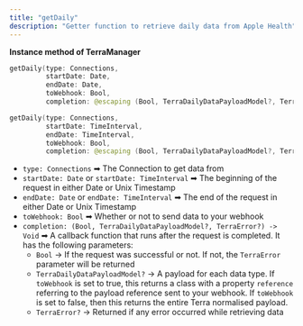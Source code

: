 ```yaml
---
title: "getDaily"
description: "Getter function to retrieve daily data from Apple Health"
---
```

**Instance method of TerraManager**

```swift swift
getDaily(type: Connections, 
         startDate: Date, 
         endDate: Date, 
         toWebhook: Bool, 
         completion: @escaping (Bool, TerraDailyDataPayloadModel?, TerraError?) -> Void)

getDaily(type: Connections, 
         startDate: TimeInterval, 
         endDate: TimeInterval, 
         toWebhook: Bool, 
         completion: @escaping (Bool, TerraDailyDataPayloadModel?, TerraError?) -> Void)

```

*   `type: Connections` ➡ The Connection to get data from
*   `startDate: Date` or `startDate: TimeInterval` ➡ The beginning of the request in either Date or Unix Timestamp
*   `endDate: Date` or `endDate: TimeInterval` ➡ The end of the request in either Date or Unix Timestamp
*   `toWebhook: Bool` ➡ Whether or not to send data to your webhook
*   `completion: (Bool, TerraDailyDataPayloadModel?, TerraError?) -> Void` ➡ A callback function that runs after the request is completed. It has the following parameters:
    *   `Bool` -> If the request was successful or not. If not, the `TerraError` parameter will be returned
    *   `TerraDailyDataPayloadModel?` -> A payload for each data type. If `toWebhook` is set to true, this returns a class with a property `reference` referring to the payload reference sent to your webhook. If `toWebhook` is set to false, then this returns the entire Terra normalised payload.
    *   `TerraError?` -> Returned if any error occurred while retrieving data



